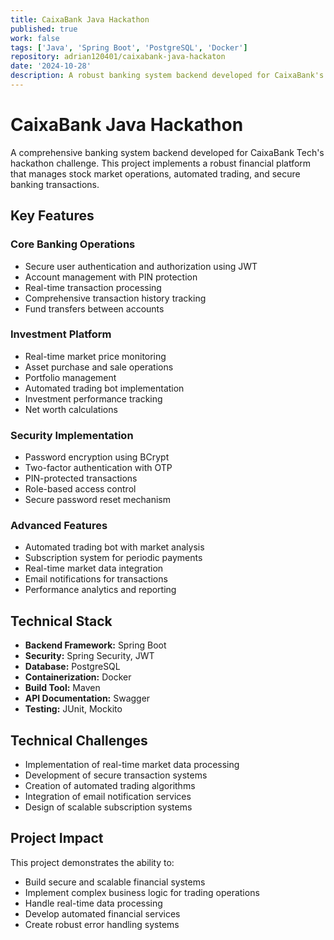```yaml
---
title: CaixaBank Java Hackathon
published: true
work: false
tags: ['Java', 'Spring Boot', 'PostgreSQL', 'Docker']
repository: adrian120401/caixabank-java-hackaton
date: '2024-10-28'
description: A robust banking system backend developed for CaixaBank's hackathon, featuring comprehensive financial operations, security implementations, and automated trading capabilities.
---
```


# CaixaBank Java Hackathon

A comprehensive banking system backend developed for CaixaBank Tech's hackathon challenge. This project implements a robust financial platform that manages stock market operations, automated trading, and secure banking transactions.

## Key Features

### Core Banking Operations

-   Secure user authentication and authorization using JWT
-   Account management with PIN protection
-   Real-time transaction processing
-   Comprehensive transaction history tracking
-   Fund transfers between accounts

### Investment Platform

-   Real-time market price monitoring
-   Asset purchase and sale operations
-   Portfolio management
-   Automated trading bot implementation
-   Investment performance tracking
-   Net worth calculations

### Security Implementation

-   Password encryption using BCrypt
-   Two-factor authentication with OTP
-   PIN-protected transactions
-   Role-based access control
-   Secure password reset mechanism

### Advanced Features

-   Automated trading bot with market analysis
-   Subscription system for periodic payments
-   Real-time market data integration
-   Email notifications for transactions
-   Performance analytics and reporting

## Technical Stack

-   **Backend Framework:** Spring Boot
-   **Security:** Spring Security, JWT
-   **Database:** PostgreSQL
-   **Containerization:** Docker
-   **Build Tool:** Maven
-   **API Documentation:** Swagger
-   **Testing:** JUnit, Mockito

## Technical Challenges

-   Implementation of real-time market data processing
-   Development of secure transaction systems
-   Creation of automated trading algorithms
-   Integration of email notification services
-   Design of scalable subscription systems

## Project Impact

This project demonstrates the ability to:

-   Build secure and scalable financial systems
-   Implement complex business logic for trading operations
-   Handle real-time data processing
-   Develop automated financial services
-   Create robust error handling systems
